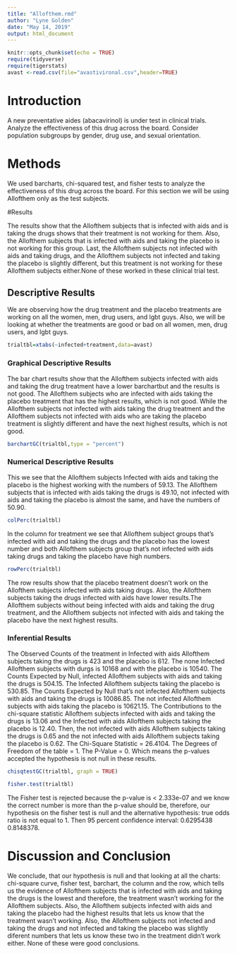 ---
title: "Allofthem.rmd"
author: "Lyne Golden"
date: "May 14, 2019"
output: html_document
---

```{r setup, include=FALSE}
knitr::opts_chunk$set(echo = TRUE)
require(tidyverse)
require(tigerstats)
avast <-read.csv(file="avastivironal.csv",header=TRUE)
```

# Introduction

A new  preventative aides (abacavirinol) is under test in clinical trials. Analyze the effectiveness of this drug across the board. Consider population subgroups by gender, drug use, and sexual orientation. 

<!--In this section you explain what you are trying to show.  Where did the data come from?  What is the research or other question you are trying to answer?.  If you skimp in this section expect to be marked down in your grade. Paint a picture of the project a couple of paragraphs is expected!-->



# Methods

We used barcharts, chi-squared test, and fisher tests to analyze the effectiveness of this drug across the board. For this section we will be using 
Allofthem only as the test subjects.

<!--Decide on your methods:  use "variable analysis" or other appropriate descriptors.  Make sure to choose at least one graphical method and at least one numerical method. Discuss what data manipulations may be needed for example subsetting or other binning procedures and what sort of graphical displays and inferential tools will be used!-->

#Results

The results show that the Allofthem subjects that is infected with aids and is taking the drugs shows that their treatment is not working for them. Also, the Allofthem subjects that is infected with aids and taking the placebo is not working for this group. Last, the Allofthem subjects not infected with aids and taking drugs, and the Allofthem subjects not infected and taking the placebo is slightly different, but this treatment is not working for these Allofthem subjects either.None of these worked in these clinical trial test.

<!--Divide this section into two sub-sections:  One for your descriptive  results and one for your inferential results.!-->

## Descriptive Results

We are observing how the drug treatment and the placebo treatments are working on all the women, men, drug users, and lgbt guys. Also, we will be looking at whether the treatments are good or bad on all women, men, drug users, and lgbt guys. 


```{r}
trialtbl=xtabs(~infected+treatment,data=avast)
```

### Graphical Descriptive Results

The bar chart results show that the Allofthem subjects infected with aids and taking the drug treatment have a lower barchartbut and the results is not good. The Allofthem subjects who are infected with aids taking the placebo treatment that has the highest results, which is not good. While the Allofthem subjects not infected with aids taking the drug treatment and the Allofthem subjects not infected with aids who are taking the placebo treatment is slightly different and have the next highest results, which is not good.


<!--Graphical results here.  Make sure to show your code.  Provide appropriate labels for axes, giving units if possible, and provide a good title for the graph, too.  Use the graphical results to describe the patterns if any that exist in the data as focused toward the research question. Bottom line is to explain the features of the graph that are relevant to conforming or departing to what is expected by your null hypothesis !-->

```{r}
barchartGC(trialtbl,type = "percent")
```

### Numerical Descriptive Results

This we see that the Allofthem subjects Infected with aids and taking the placebo is the highest working with the numbers of 59.13. The Allofthem subjects that is infected with aids taking the drugs is 49.10, not infected with aids and taking the placebo is almost the same, and have the numbers of 50.90.

<!--Numerical results go here. Use the numerical results to describe the patterns if any that exist in the data as focused toward the research question!-->

```{r}
colPerc(trialtbl)
```

In the column for treatment we see that Allofthem subject groups that's infected with aid and taking the drugs and the placebo has the lowest number and both Allofthem subjects group that's not infected with aids taking drugs and taking the placebo have high numbers. 

```{r}
rowPerc(trialtbl)
```

The row results show that the placebo treatment doesn't work on the Allofthem subjects infected with aids taking drugs. Also, the Allofthem subjects taking the drugs infected with aids have lower results.The Allofthem subjects  without being infected with aids and taking the drug treatment, and the Allofthem subjects not infected with aids and taking the placebo have the next highest results.

### Inferential Results

The Observed Counts of the treatment in Infected with aids Allofthem subjects taking the drugs is 423 and the placebo is 612. The none Infected Allofthem subjects with durgs is 10168 and with the placebo is 10540. The Counts Expected by Null, infected Allofthem subjects with aids and taking the drugs is 504.15. The Infected Allofthem subjects taking the placebo is 530.85. The Counts Expected by Null that's not infected Allofthem subjects with aids and taking the drugs is 10086.85. The not infected Allofthem subjects with aids taking the placebo is 10621.15.  The Contributions to the chi-square statistic Allofthem subjects infected with aids and taking the drugs is 13.06 and the Infected with aids Allofthem subjects taking the placebo is 12.40. Then, the not infected with aids Allofthem subjects taking the drugs is 0.65 and the not infected with aids Allofthem subjects taking the placebo is 0.62. The Chi-Square Statistic = 26.4104. The Degrees of Freedom of the table = 1. The P-Value = 0. Which means the p-values accepted the hypothesis is not null in these results.

<!--State hypothesis clearly.  Make sure your discussion of the inferential test covers all the aspects that the test output produces, such as test statistic, p-value etc.  Make a decision about the null hypothesis, explain the assumptions on which the selected test/procedure was based, and why the chosen procedure satisfys the assumptions and is appropriate to answer the research question!-->

```{r}
chisqtestGC(trialtbl, graph = TRUE)
```

```{r}
fisher.test(trialtbl)
```

The Fisher test is rejected because the p-value is < 2.333e-07 and we know the correct number is more than the p-value should be, therefore, our hypothesis on the fisher test is null and the alternative hypothesis: true odds ratio is not equal to 1. Then 95 percent confidence interval: 0.6295438 0.8148378.

# Discussion and Conclusion

We conclude, that our hypothesis is null and that looking at all the charts: chi-square curve, fisher test, barchart, the column and the row, which tells us the evidence of Allofthem subjects that is infected with aids and taking the drugs is the lowest and therefore, the treatment wasn't working for the Allofthem subjects. Also, the Allofthem subjects infected with aids and taking the placebo had the highest results that lets us know that the treatment wasn't working. Also, the Allofthem subjects not infected and taking the drugs and not infected and taking the placebo was slightly diferent numbers that lets us know these two in the treatment didn't work either. None of these were good conclusions.

<!--Discussion and conclusion here.  If you found a relationship be sure to consider whether the relationship occurs because one of the variavbles causes the other, or whether they perhasps are related for some other reason.  Watch the chapter 6 videos from the GeorgeTown videos collection.!-->
